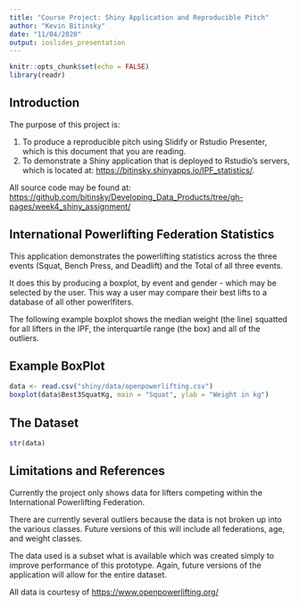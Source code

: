```yaml
---
title: "Course Project: Shiny Application and Reproducible Pitch"
author: "Kevin Bitinsky"
date: "11/04/2020"
output: ioslides_presentation
---
```


```r
knitr::opts_chunk$set(echo = FALSE)
library(readr)
```

## Introduction

The purpose  of this project is:

1. To produce a reproducible pitch using Slidify or Rstudio Presenter, which is this document that you are reading. 
2. To demonstrate a Shiny application that is deployed to Rstudio's servers, which is located at: <https://bitinsky.shinyapps.io/IPF_statistics/>.

All source code may be found at: <https://github.com/bitinsky/Developing_Data_Products/tree/gh-pages/week4_shiny_assignment/>

## International Powerlifting Federation Statistics
This application demonstrates the powerlifting statistics across the three events (Squat, Bench Press, and Deadlift) and the Total of all three events.

It does this by producing a boxplot, by event and gender - which may be selected by the user. This way a user may compare their best lifts to a database of all other powerlfiters.

The following example boxplot shows the median weight (the line) squatted for all lifters in the IPF, the interquartile range (the box) and all of the outliers.

## Example BoxPlot

```r
data <- read.csv("shiny/data/openpowerlifting.csv")
boxplot(data$Best3SquatKg, main = "Squat", ylab = "Weight in kg")
```


## The Dataset

```r
str(data)
```

## Limitations and References
Currently the project only shows data for lifters competing within the International Powerlifting Federation. 

There are currently several outliers because the data is not broken up into the various classes. Future versions of this will include all federations, age, and weight classes.

The data used is a subset what is available which was created simply to improve performance of this prototype. Again, future versions of the application will allow for the entire dataset.

All data is courtesy of <https://www.openpowerlifting.org/> 